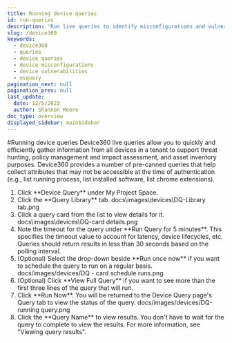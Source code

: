 ```yaml
---
title: Running device queries
id: run-queries
description: 'Run live queries to identify misconfigurations and vulnerabilities on devices.'
slug: /device360
keywords:
  - device360
  - queries
  - device queries
  - device misconfigurations
  - device vulnerabilities
  - osquery
pagination_next: null
pagination_prev: null
last_update:
  date: 12/5/2023
  author: Shannon Moore
doc_type: overview
displayed_sidebar: mainSidebar
---
```

#Running device queries
Device360 live queries allow you to quickly and efficiently gather information from all devices in a tenant to support threat hunting, policy management and impact assessment, and asset inventory purposes. Device360 provides a number of pre-canned queries that help collect attributes that may not be accessible at the time of authentication (e.g., list running process, list installed software, list chrome extensions).

<ol>
<li>Click **Device Query** under My Project Space.
</li>
<li>Click the **Query Library** tab.
docs\images\devices\DQ-Library tab.png
</li>
<li>Click a query card from the list to view details for it.
docs\images\devices\DQ-card details.png
</li>
<li>Note the timeout for the query under **Run Query for 5 minutes**. This specifies the timeout value to account for latency, device lifecycles, etc. Queries should return results in less than 30 seconds based on the polling interval.
</li>
<li>(Optional) Select the drop-down beside **Run once now** if you want to schedule the query to run on a regular basis.
docs/images/devices/DQ - card schedule runs.png
</li>
<li>(Optional) Click **View Full Query** if you want to see more than the first three lines of the query that will run.
</li>
<li>Click **Run Now**. You will be returned to the Device Query page's Query tab to view the status of the query.
docs/images/devices/DQ-running query.png
</li>
<li>Click the **Query Name** to view results. You don't have to wait for the query to complete to view the results. For more information, see "Viewing query results".
</li>
</ol>